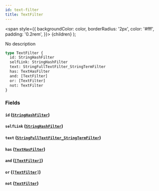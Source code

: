 ```yaml
---
id: text-filter
title: TextFilter
---
```


<span
style={{
      backgroundColor: color,
      borderRadius: '2px',
      color: '#fff',
      padding: '0.2rem',
    }}>
{children}
</span>
);

No description

```graphql
type TextFilter {
  id: StringHashFilter
  selfLink: StringHashFilter
  text: StringFullTextFilter_StringTermFilter
  has: TextHasFilter
  and: [TextFilter]
  or: [TextFilter]
  not: TextFilter
}
```

### Fields

#### `id` ([`StringHashFilter`](/docs/schema/inputs/string-hash-filter))

#### `selfLink` ([`StringHashFilter`](/docs/schema/inputs/string-hash-filter))

#### `text` ([`StringFullTextFilter_StringTermFilter`](/docs/schema/inputs/string-full-text-filter-string-term-filter))

#### `has` ([`TextHasFilter`](/docs/schema/enums/text-has-filter))

#### `and` ([`[TextFilter]`](/docs/schema/inputs/text-filter))

#### `or` ([`[TextFilter]`](/docs/schema/inputs/text-filter))

#### `not` ([`TextFilter`](/docs/schema/inputs/text-filter))
